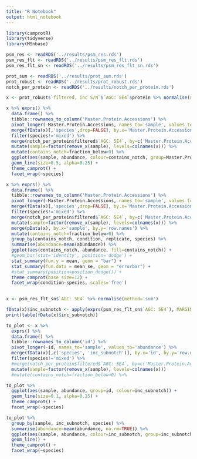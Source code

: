 ```yaml
---
title: "R Notebook"
output: html_notebook
---
```


```r
library(camprotR)
library(tidyverse)
library(MSnbase)
```


```r
psm_res <- readRDS('../results/psm_res.rds')
psm_res_flt <- readRDS('../results/psm_res_flt.rds')
psm_res_flt_sn <- readRDS('../results/psm_res_flt_sn.rds')

prot_sum <- readRDS('../results/prot_sum.rds')
prot_robust <- readRDS('../results/prot_robust.rds')
notch_per_protein <- readRDS('../results/notch_per_protein.rds')

```


```r
x <- prot_robust$`filtered, inc S/N`$`AGC: 5E4`$protein %>% normalise(method='sum')

x %>% exprs() %>%
  data.frame() %>%
  tibble::rownames_to_column('Master.Protein.Accessions') %>%
  pivot_longer(-Master.Protein.Accessions, names_to='sample', values_to='abundance') %>%
  merge(fData(x)[,'species',drop=FALSE], by.x='Master.Protein.Accessions', by.y='row.names') %>%
  filter(species!='mixed') %>%
  merge(notch_per_protein$filtered$`AGC: 5E4`, by=c('Master.Protein.Accessions', 'sample')) %>%
  mutate(sample=factor(remove_x(sample), levels=colnames(x))) %>%
  mutate(contains_notch=fraction_below>0) %>%
  ggplot(aes(sample, abundance, colour=contains_notch, group=Master.Protein.Accessions)) +
  geom_line(size=0.5, alpha=0.25) +
  theme_camprot() +
  facet_wrap(~species)

```

```r
x %>% exprs() %>%
  data.frame() %>%
  tibble::rownames_to_column('Master.Protein.Accessions') %>%
  pivot_longer(-Master.Protein.Accessions, names_to='sample', values_to='abundance') %>%
  merge(fData(x)[,'species',drop=FALSE], by.x='Master.Protein.Accessions', by.y='row.names') %>%
  filter(species!='mixed') %>%
  merge(notch_per_protein$filtered$`AGC: 5E4`, by=c('Master.Protein.Accessions', 'sample')) %>%
  mutate(sample=factor(remove_x(sample), levels=colnames(x))) %>%
  merge(pData(x), by.x='sample', by.y='row.names') %>%
  mutate(contains_notch=fraction_below>0) %>%
  group_by(contains_notch, condition, replicate, species) %>%
  summarise(abundance=mean(abundance)) %>%
  ggplot(aes(contains_notch, abundance, fill=contains_notch)) +
  #geom_bar(stat='identity', position='dodge') +
  stat_summary(fun.y = mean, geom = "bar") + 
  stat_summary(fun.data = mean_se, geom = "errorbar") +
  #stat_summary(position=position_dodge()) +
  theme_camprot(base_size=12) +
  facet_wrap(condition~species, scales='free')
  
```
```r
x <- psm_res_flt_sn$`AGC: 5E4` %>% normalise(method='sum')

fData(x)$inc_subnotch <- apply(exprs(psm_res_flt_sn$`AGC: 5E4`), MARGIN=1, function(x) min(x, na.rm=TRUE))<5.5
print(table(fData(x)$inc_subnotch))

to_plot <- x %>%
  exprs() %>%
  data.frame() %>%
  tibble::rownames_to_column('id') %>%
  pivot_longer(-id, names_to='sample', values_to='abundance') %>%
  merge(fData(x)[,c('species', 'inc_subnotch')], by.x='id', by.y='row.names') %>%
  filter(species!='mixed') %>%
  #merge(notch_per_protein$filtered$`AGC: 5E4`, by=c('Master.Protein.Accessions', 'sample')) %>%
  mutate(sample=factor(remove_x(sample), levels=colnames(x)))
  #mutate(contains_notch=fraction_below>0) %>%

to_plot %>%
  ggplot(aes(sample, abundance, group=id, colour=inc_subnotch)) +
  geom_line(size=0.1, alpha=0.25) +
  theme_camprot() +
  facet_wrap(~species)

to_plot %>%
  group_by(sample, inc_subnotch, species) %>%
  summarise(abundance=mean(abundance, na.rm=TRUE)) %>%
  ggplot(aes(sample, abundance, colour=inc_subnotch, group=inc_subnotch)) +
  geom_line() +
  theme_camprot() +
  facet_wrap(~species)

```


